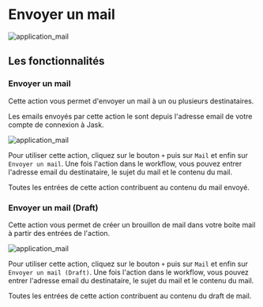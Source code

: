 
# Envoyer un mail

![application_mail](@public/applications/mail.png)

## Les fonctionnalités

### Envoyer un mail
Cette action vous permet d'envoyer un mail à un ou plusieurs destinataires.

<Callout type="warning">
Les emails envoyés par cette action le sont depuis l'adresse email de votre compte de connexion à Jask.
</Callout>

![application_mail](@public/applications/send.png)

Pour utiliser cette action, cliquez sur le bouton `+` puis sur `Mail` et enfin sur `Envoyer un mail`.
Une fois l'action dans le workflow, vous pouvez entrer l'adresse email du destinataire, le sujet du mail et le contenu du mail.

<Callout type="info">
Toutes les entrées de cette action contribuent au contenu du mail envoyé.
</Callout>

### Envoyer un mail (Draft)

Cette action vous permet de créer un brouillon de mail dans votre boite mail à partir des entrées de l'action.

![application_mail](@public/applications/draft.png)

Pour utiliser cette action, cliquez sur le bouton `+` puis sur `Mail` et enfin sur `Envoyer un mail (Draft)`.
Une fois l'action dans le workflow, vous pouvez entrer l'adresse email du destinataire, le sujet du mail et le contenu du mail.

<Callout type="info">
Toutes les entrées de cette action contribuent au contenu du draft de mail.
</Callout>
